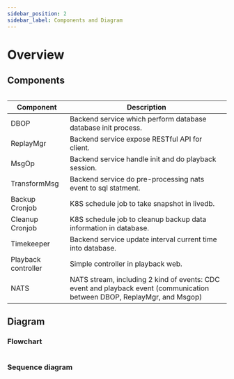 ```yaml
---
sidebar_position: 2
sidebar_label: Components and Diagram
---
```


# Overview

## Components


<div  class="centerize" >
    <div style={{ marginBottom: "2rem", maxWidth: "1000px" }}>
        <Image img={architecture} />
    </div>
</div>

| Component           | Description                                                          |
| ---------------     | ---------------------------------------------------------------------|
| DBOP                | Backend service which perform database database init process.        |
| ReplayMgr           | Backend service expose RESTful API for client.                       |
| MsgOp               | Backend service handle init and do playback session.                 |  
| TransformMsg        | Backend service do pre-processing nats event to sql statment.        |
| Backup Cronjob      | K8S schedule job to take snapshot in livedb.                         |
| Cleanup Cronjob     | K8S schedule job to cleanup backup data information in database.     | 
| Timekeeper          | Backend service update interval current time into database.          |
| Playback controller | Simple controller in playback web.                                   |
| NATS                | NATS stream, including 2 kind of events: CDC event and playback event (communication between DBOP, ReplayMgr, and Msgop) |

## Diagram

### Flowchart


<div  class="centerize" >
    <div style={{ marginBottom: "2rem", maxWidth: "1500px" }}>
        <Image img={flowchart} />
    </div>
</div>

### Sequence diagram


<div  class="centerize" >
    <div style={{ marginBottom: "2rem", maxWidth: "1000px" }}>
        <Image img={sequence} />
    </div>
</div>
